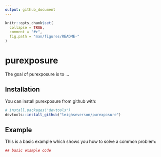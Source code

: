 ```yaml
---
output: github_document
---
```


<!-- README.md is generated from README.Rmd. Please edit that file -->

```r
knitr::opts_chunk$set(
  collapse = TRUE,
  comment = "#>",
  fig.path = "man/figures/README-"
)
```
# purexposure

The goal of purexposure is to ...

## Installation

You can install purexposure from github with:

```r
# install.packages("devtools")
devtools::install_github("leighseverson/purexposure")
```

## Example

This is a basic example which shows you how to solve a common problem:

```r
## basic example code
```
